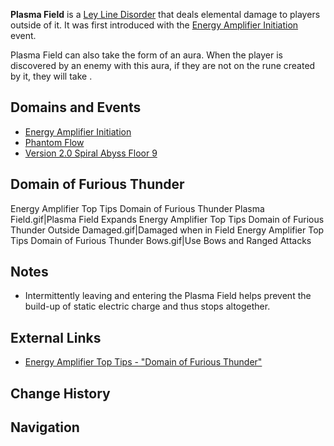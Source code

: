 {{Status Infobox
|image    = Energy Amplifier Top Tips Domain of Furious Thunder Plasma Field.gif
|element  = Electro
|domain   = Spiral Abyss
|effect   = A plasma field will be generated at the edge of the challenge arena once the challenge begins. Characters outside the field will take {{Color|Electro DMG}} every 5 seconds they are outside of the field. The field gradually shrinks in size as additional reinforcements appear.
|type     = Ley Line Disorders
|type2    = Auras
}}

'''Plasma Field''' is a [[Ley Line Disorder]] that deals elemental damage to players outside of it. It was first introduced with the [[Energy Amplifier Initiation]] event.

Plasma Field can also take the form of an aura. When the player is discovered by an enemy with this aura, if they are not on the rune created by it, they will take {{Color|Electro DMG}}.

==Domains and Events==
*[[Energy Amplifier Initiation]]
*[[Phantom Flow]]
*[[Spiral Abyss/Floors/2021-08-01|Version 2.0 Spiral Abyss Floor 9]]

==Domain of Furious Thunder==
<gallery>
Energy Amplifier Top Tips Domain of Furious Thunder Plasma Field.gif|Plasma Field Expands
Energy Amplifier Top Tips Domain of Furious Thunder Outside Damaged.gif|Damaged when in Field
Energy Amplifier Top Tips Domain of Furious Thunder Bows.gif|Use Bows and Ranged Attacks
</gallery>

==Notes==
*Intermittently leaving and entering the Plasma Field helps prevent the build-up of static electric charge and thus stops {{Color|Electro DMG}} altogether.

==External Links==
*[https://genshin.hoyoverse.com/en/news/detail/12539 Energy Amplifier Top Tips - "Domain of Furious Thunder"]

==Change History==
{{Change History|1.5}}

==Navigation==
{{Ley Line Disorder Navbox}}